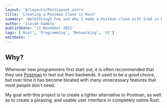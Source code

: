 ```yaml
---
layout: '@/layouts/PostLayout.astro'
title: 'Creating a Postman Clone in Rust'
summary: 'Walkthrough how and why I made a Postman clone with Iced in Rust.'
author: 'Isaiah Gamble'
publishDate: '22 November 2022'
tags: ['Rust', 'Programming', 'Networking', 'UI']
editDate: ''
---
```


## Why?

Whenever new programmers first start out, it is often recommended that they use [Postman](https://www.postman.com/) to test out their backends. It used to be a good choice, but over time it has become bloated with many unnecessary features that most people don't need.

My goal with this project is to create a lighter alternative to Postman, as well as to create a pleasing, and usable user interface in completely native Rust.
